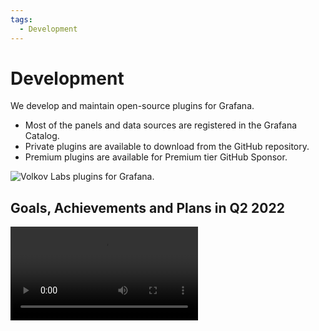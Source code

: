 ```yaml
---
tags:
  - Development
---
```



# Development

We develop and maintain open-source plugins for Grafana.

- Most of the panels and data sources are registered in the Grafana Catalog.
- Private plugins are available to download from the GitHub repository.
- Premium plugins are available for Premium tier GitHub Sponsor.

<Image title="Volkov Labs plugins for Grafana." src="/img/honeycomb.png" />

## Goals, Achievements and Plans in Q2 2022

<Video
  src="https://www.youtube.com/embed/qZfnhmaUllU"
  title="Goals, achievements and plans. Volkov Labs in Q2 2022."
/>
